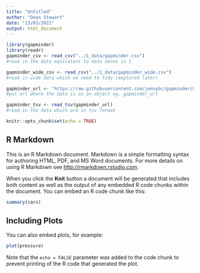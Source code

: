 ```yaml
---
title: "Untitled"
author: "Dean Stewart"
date: "13/03/2021"
output: html_document
---
```


```r
library(gapminder)
library(readr)
gapminder_csv <- read_csv("../1_data/gapminder.csv")
#read in the data equivalent to data above in 1

gapminder_wide_csv <- read_csv("../1_data/gapminder_wide.csv")
#read in wide data which we need to tidy (explored later)

gapminder_url <- "https://raw.githubusercontent.com/jennybc/gapminder/master/inst/extdata/gapminder.tsv"
#put url where the data is as an object eg. gapminder_url

gapminder_tsv <- read_tsv(gapminder_url)
#read in the data which are in tsv format

```










```r
knitr::opts_chunk$set(echo = TRUE)
```

## R Markdown

This is an R Markdown document. Markdown is a simple formatting syntax for authoring HTML, PDF, and MS Word documents. For more details on using R Markdown see <http://rmarkdown.rstudio.com>.

When you click the **Knit** button a document will be generated that includes both content as well as the output of any embedded R code chunks within the document. You can embed an R code chunk like this:

```r
summary(cars)
```

## Including Plots

You can also embed plots, for example:

```r
plot(pressure)
```

Note that the `echo = FALSE` parameter was added to the code chunk to prevent printing of the R code that generated the plot.
